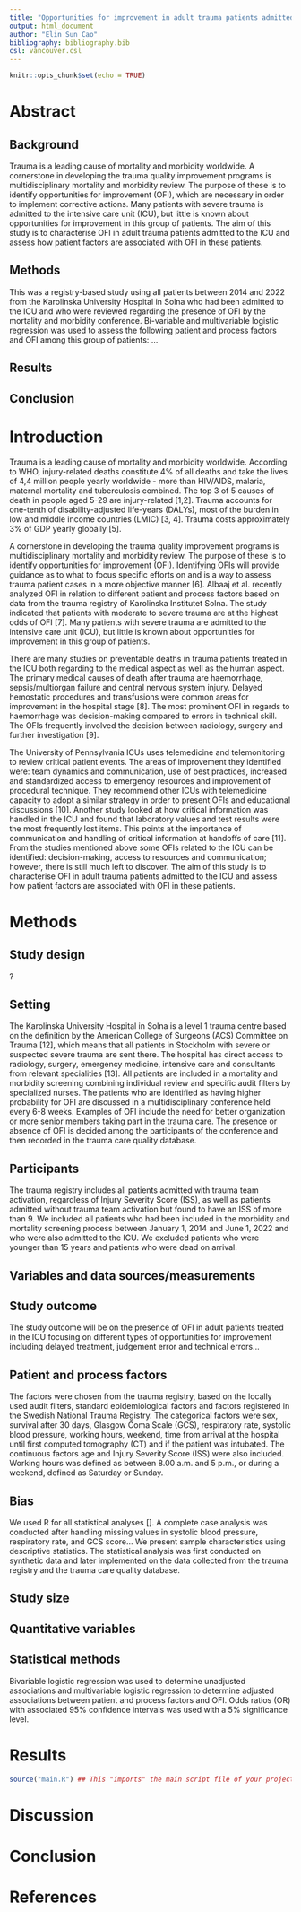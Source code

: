 ```yaml
---
title: "Opportunities for improvement in adult trauma patients admitted to the intensive care unit: A registry-based study"
output: html_document
author: "Elin Sun Cao"
bibliography: bibliography.bib
csl: vancouver.csl
---
```


```r
knitr::opts_chunk$set(echo = TRUE)
```



Abstract
========
Background
----------
Trauma is a leading cause of mortality and morbidity worldwide. A cornerstone in developing the trauma quality improvement programs is multidisciplinary mortality and morbidity review. The purpose of these is to identify opportunities for improvement (OFI), which are necessary in order to implement corrective actions. Many patients with severe trauma is admitted to the intensive care unit (ICU), but little is known about opportunities for improvement in this group of patients. The aim of this study is to characterise OFI in adult trauma patients admitted to the ICU and assess how patient factors are associated with OFI in these patients.

Methods
-------
This was a registry-based study using all patients between 2014 and 2022 from the Karolinska University Hospital in Solna who had been admitted to the ICU and who were reviewed regarding the presence of OFI by the mortality and morbidity conference. Bi-variable and multivariable logistic regression was used to assess the following patient and process factors and OFI among this group of patients: ...

Results
-------

Conclusion
----------




Introduction
============
Trauma is a leading cause of mortality and morbidity worldwide. According to WHO, injury-related deaths constitute 4% of all deaths and take the lives of 4,4 million people yearly worldwide - more than HIV/AIDS, malaria, maternal mortality and tuberculosis combined. The top 3 of 5 causes of death in people aged 5-29 are injury-related [1,2]. Trauma accounts for one-tenth of disability-adjusted life-years (DALYs), most of the burden in low and middle income countries (LMIC) [3, 4]. Trauma costs approximately 3% of GDP yearly globally [5].

A cornerstone in developing the trauma quality improvement programs is multidisciplinary mortality and morbidity review. The purpose of these is to identify opportunities for improvement (OFI). Identifying OFIs will provide guidance as to what to focus specific efforts on and is a way to assess trauma patient cases in a more objective manner [6]. Albaaj et al. recently analyzed OFI in relation to different patient and process factors based on data from the trauma registry of Karolinska Institutet Solna. The study indicated that patients with moderate to severe trauma are at the highest odds of OFI [7]. Many patients with severe trauma are admitted to the intensive care unit (ICU), but little is known about opportunities for improvement in this group of patients. 

There are many studies on preventable deaths in trauma patients treated in the ICU both regarding to the medical aspect as well as the human aspect. The primary medical causes of death after trauma are haemorrhage, sepsis/multiorgan failure and central nervous system injury. Delayed hemostatic procedures and transfusions were common areas for improvement in the hospital stage [8]. The most prominent OFI in regards to haemorrhage was decision-making compared to errors in technical skill. The OFIs frequently involved the decision between radiology, surgery and further investigation [9]. 

The University of Pennsylvania ICUs uses telemedicine and telemonitoring to review critical patient events. The areas of improvement they identified were: team dynamics and communication, use of best practices, increased and standardized access to emergency resources and improvement of procedural technique. They recommend other ICUs with telemedicine capacity to adopt a similar strategy in order to present OFIs and educational discussions [10]. Another study looked at how critical information was handled in the ICU and found that laboratory values and test results were the most frequently lost items. This points at the importance of communication and handling of critical information at handoffs of care [11]. From the studies mentioned above some OFIs related to the ICU can be identified: decision-making, access to resources and communication; however, there is still much left to discover. The aim of this study is to characterise OFI in adult trauma patients admitted to the ICU and assess how patient factors are associated with OFI in these patients.



Methods 
=======
Study design
------------
?

Setting
-------
The Karolinska University Hospital in Solna is a level 1 trauma centre based on the definition by the American College of Surgeons (ACS) Committee on Trauma [12], which means that all patients in Stockholm with severe or suspected severe trauma are sent there. The hospital has direct access to radiology, surgery, emergency medicine, intensive care and consultants from relevant specialities [13]. All patients are included in a mortality and morbidity screening combining individual review and specific audit filters by specialized nurses. The patients who are identified as having higher probability for OFI are discussed in a multidisciplinary conference held every 6-8 weeks. Examples of OFI include the need for better organization or more senior members taking part in the trauma care. The presence or absence of OFI is decided among the participants of the conference and then recorded in the trauma care quality database. 

Participants
------------
The trauma registry includes all patients admitted with trauma team activation, regardless of Injury Severity Score (ISS), as well as patients admitted without trauma team activation but found to have an ISS of more than 9. We included all patients who had been included in the morbidity and mortality screening process between January 1, 2014 and June 1, 2022 and who were also admitted to the ICU. We excluded patients who were younger than 15 years and patients who were dead on arrival.

Variables and data sources/measurements
---------------------------------------
Study outcome
-------------
The study outcome will be on the presence of OFI in adult patients treated in the ICU focusing on different types of opportunities for improvement including delayed treatment, judgement error and technical errors...

Patient and process factors 
---------------------------
The factors were chosen from the trauma registry, based on the locally used audit filters, standard epidemiological factors and factors registered in the Swedish National Trauma Registry. The categorical factors were sex, survival after 30 days, Glasgow Coma Scale (GCS), respiratory rate, systolic blood pressure, working hours, weekend, time from arrival at the hospital until first computed tomography (CT) and if the patient was intubated. The continuous factors age and Injury Severity Score (ISS) were also included. Working hours was defined as between 8.00 a.m. and 5 p.m., or during a weekend, defined as Saturday or Sunday.

Bias 
----
We used R for all statistical analyses []. A complete case analysis was conducted after handling missing values in systolic blood pressure, respiratory rate, and GCS score... We present sample characteristics using descriptive statistics. The statistical analysis was first conducted on synthetic data and later implemented on the data collected from the trauma registry and the trauma care quality database. 

Study size 
----------
<!-- Explain how the study size was arrived at -->

Quantitative variables
----------------------
<!-- Explain how quantitative variables were handled in the
analyses. If applicable, describe which groupings were chosen and why
-->

Statistical methods
-------------------
Bivariable logistic regression was used to determine unadjusted associations and multivariable logistic regression to determine adjusted associations between patient and process factors and OFI. Odds ratios (OR) with associated 95% confidence intervals was used with a 5% significance level. 

<!-- 

(a) Describe all statistical methods, including those used to control
for confounding

(b) Describe any methods used to examine subgroups and interactions

(c) Explain how missing data were addressed 

(d) Cohort study: If applicable, explain how loss to follow-up was addressed 

(e) Describe any sensitivity analyses
-->




Results
=======

<!-- 

Participants
------------

(a) Report numbers of individuals at each stage of study—eg numbers
potentially eligible, examined for eligibility, confirmed eligible,
included in the study, completing follow-up, and analysed

(b) Give reasons for non-participation at each stage

(c) Consider use of a flow diagram

Descriptive data
----------------

(a) Give characteristics of study participants (eg demographic,
clinical, social) and information on exposures and potential
confounders

(b) Indicate number of participants with missing data for each
variable of interest

(c) Cohort study — Summarise follow-up time (eg, average and total
amount)

Outcome data
------------

Cohort study — Report numbers of outcome events or summary measures
over time

Main results
------------

(a) Give unadjusted estimates and, if applicable, confounder-adjusted
estimates and their precision (eg, 95% confidence interval). Make
clear which confounders were adjusted for and why they were included

(b) Report category boundaries when continuous variables were
categorized

(c) If relevant, consider translating estimates of relative risk into
absolute risk for a meaningful time period

Other analyses 
--------------

Report other analyses done—eg analyses of subgroups and interactions,
and sensitivity analyses 
-->



```r
source("main.R") ## This "imports" the main script file of your project and run any code in it
```




Discussion
==========

<!--

Key results
-----------
Summarise key results with reference to study objectives

Limitations
-----------

Discuss limitations of the study, taking into account sources of
potential bias or imprecision.  Discuss both direction and magnitude
of any potential bias

Interpretation
--------------

Give a cautious overall interpretation of results considering
objectives, limitations, multiplicity of analyses, results from
similar studies, and other relevant evidence

Generalisability
----------------

Discuss the generalisability (external validity) of the study results

-->





Conclusion
==========

<!-- Give a short conclusion, corresponding to the aim -->




References
==========

<!-- Do not edit by hand, references will be inserted and formatted automatically once you knit this document -->
